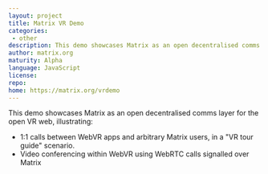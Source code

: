 ```yaml
---
layout: project
title: Matrix VR Demo
categories: 
 - other
description: This demo showcases Matrix as an open decentralised comms layer for the open VR web
author: matrix.org
maturity: Alpha
language: JavaScript
license: 
repo: 
home: https://matrix.org/vrdemo
---
```


This demo showcases Matrix as an open decentralised comms layer for the open VR web, illustrating:

* 1:1 calls between WebVR apps and arbitrary Matrix users, in a "VR tour guide" scenario.
* Video conferencing within WebVR using WebRTC calls signalled over Matrix
